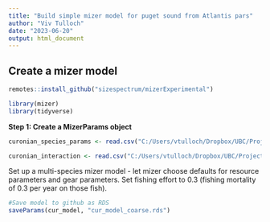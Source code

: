 ```yaml
---
title: "Build simple mizer model for puget sound from Atlantis pars"
author: "Viv Tulloch"
date: "2023-06-20"
output: html_document
---
```


## Create a mizer model

```r
remotes::install_github("sizespectrum/mizerExperimental")
```

```r
library(mizer)
library(tidyverse)
```

**Step 1: Create a MizerParams object**

```r
curonian_species_params <- read.csv("C:/Users/vtulloch/Dropbox/UBC/Projects/Orca_salmon_modelling/07_sizespectra/Course/curonian_species_params.csv")

curonian_interaction <- read.csv("C:/Users/vtulloch/Dropbox/UBC/Projects/Orca_salmon_modelling/07_sizespectra/Course/curonian_interaction.csv", row.names = 1)
```

Set up a multi-species mizer model - let mizer choose defaults for resource parameters and gear parameters. Set fishing effort to 0.3 (fishing mortality of 0.3 per year on those fish).


```r
#Save model to github as RDS
saveParams(cur_model, "cur_model_coarse.rds")
```

